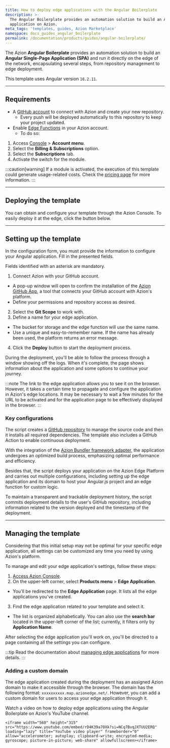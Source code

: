 ```yaml
---
title: How to deploy edge applications with the Angular Boilerplate
description: >-
  The Angular Boilerplate provides an automation solution to build an Angular
  application on Azion.
meta_tags: 'templates, guides, Azion Marketplace'
namespace: docs_guides_angular_boilerplate
permalink: /documentation/products/guides/angular-boilerplate/
---
```



<Tag severity="info" client:only="vue" value="Preview" />

The Azion **Angular Boilerplate** provides an automation solution to build an **Angular Single-Page Application (SPA)** and run it directly on the edge of the network, encapsulating several steps, from repository management to edge deployment.

This template uses Angular version `18.2.11`.

---

## Requirements

- A [GitHub account](https://github.com/signup) to connect with Azion and create your new repository.
  - Every push will be deployed automatically to this repository to keep your project updated.
- Enable [Edge Functions](/en/documentation/products/build/edge-application/edge-functions/) in your Azion account.
    - To do so: 

1. Access [Console](https://console.azion.com) > **Account menu**.
2. Select the **Billing & Subscriptions** option.
3. Select the **Subscriptions** tab.
4. Activate the switch for the module.

:::caution[warning]
If a module is activated, the execution of this template could generate usage-related costs. Check the [pricing page](/en/documentation/products/pricing/) for more information.
:::

---

## Deploying the template

You can obtain and configure your template through the Azion Console. To easily deploy it at the edge, click the button below.

<LinkButton
    label="Deploy"
    link="https://console.azion.com/create/angular/angular-boilerplate"
    icon="ai ai-azion"
    icon-pos="left"
  />

---

## Setting up the template

In the configuration form, you must provide the information to configure your Angular application. Fill in the presented fields. 

Fields identified with an asterisk are mandatory.

1. Connect Azion with your GitHub account.
- A pop-up window will open to confirm the installation of the [Azion GitHub App](/en/documentation/products/guides/azion-github-app/), a tool that connects your GitHub account with Azion's platform.
- Define your permissions and repository access as desired.
2. Select the **Git Scope** to work with.
3. Define a name for your edge application.
- The bucket for storage and the edge function will use the same name.
- Use a unique and easy-to-remember name. If the name has already been used, the platform returns an error message.
4. Click the **Deploy** button to start the deployment process.

During the deployment, you'll be able to follow the process through a window showing off the logs. When it's complete, the page shows information about the application and some options to continue your journey.

:::note
The link to the edge application allows you to see it on the browser. However, it takes a certain time to propagate and configure the application in Azion's edge locations. It may be necessary to wait a few minutes for the URL to be activated and for the application page to be effectively displayed in the browser.
:::

### Key configurations

The script creates a [GitHub repository](https://github.com/aziontech/azion-samples/tree/dev/templates/angular-boilerplate) to manage the source code and then it installs all required dependencies. The template also includes a GitHub Action to enable continuous deployment.

With the integration of the [Azion Bundler framework adapter](/en/documentation/products/devtools/azion-edge-runtime/frameworks-compatibility/), the application undergoes an optimized build process, emphasizing optimal performance and efficiency.

Besides that, the script deploys your application on the Azion Edge Platform and carries out multiple configurations, including setting up the edge application and its domain to host your Angular.js project and an edge function for custom logic.

To maintain a transparent and trackable deployment history, the script commits deployment details to the user's GitHub repository, including information related to the version deployed and the timestamp of the deployment.

---

## Managing the template

Considering that this initial setup may not be optimal for your specific edge application, all settings can be customized any time you need by using Azion's platform.

To manage and edit your edge application's settings, follow these steps:

1. [Access Azion Console](https://console.azion.com).
2. On the upper-left corner, select **Products menu** > **Edge Application**.
- You'll be redirected to the **Edge Application** page. It lists all the edge applications you've created.
3. Find the edge application related to your template and select it.
- The list is organized alphabetically. You can also use the **search bar** located in the upper-left corner of the list; currently, it filters only by **Application Name**.

After selecting the edge application you'll work on, you'll be directed to a page containing all the settings you can configure.

:::tip
Read the documentation about [managing edge applications](/en/documentation/products/build/edge-application/first-steps/) for more details.
:::

### Adding a custom domain

The edge application created during the deployment has an assigned Azion domain to make it accessible through the browser. The domain has the following format: `xxxxxxxxxx.map.azionedge.net/`. However, you can add a custom domain for users to access your edge application through it.


<LinkButton link="/en/documentation/products/guides/configure-a-domain/" label="go to configuring a domain guide" severity="secondary" /> 

Watch a video on how to deploy edge applications using the Angular Boilerplate on Azion's YouTube channel.

	<iframe width="560" height="315" src="https://www.youtube.com/embed/rD4K39a70Xk?si=NCq7BvqJXTUU2ERQ" loading="lazy" title="YouTube video player" frameborder="0" allow="accelerometer; autoplay; clipboard-write; encrypted-media; gyroscope; picture-in-picture; web-share" allowfullscreen></iframe>



